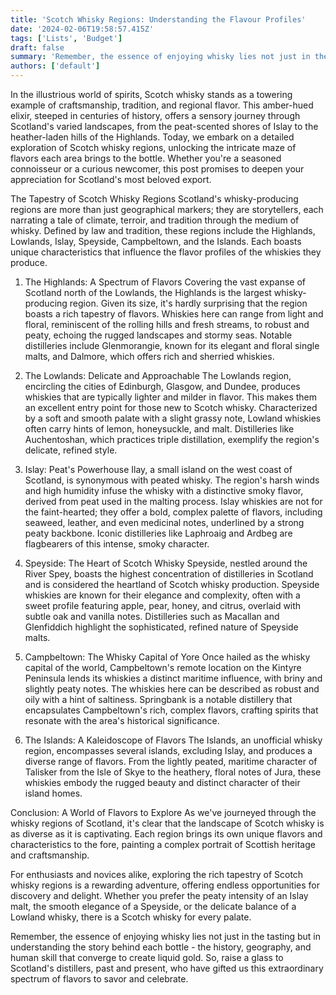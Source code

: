 ```yaml
---
title: 'Scotch Whisky Regions: Understanding the Flavour Profiles'
date: '2024-02-06T19:58:57.415Z'
tags: ['Lists', 'Budget']
draft: false
summary: 'Remember, the essence of enjoying whisky lies not just in the tasting but in understanding the story behind each bottle - the history, geography, and human skill that converge to create liquid gold. So, raise a glass to Scotlands distillers, past and present, who have gifted us this extraordinary spectrum of flavors to savor and celebrate.'
authors: ['default']
---
```


In the illustrious world of spirits, Scotch whisky stands as a towering example of craftsmanship, tradition, and regional flavor. This amber-hued elixir, steeped in centuries of history, offers a sensory journey through Scotland's varied landscapes, from the peat-scented shores of Islay to the heather-laden hills of the Highlands. Today, we embark on a detailed exploration of Scotch whisky regions, unlocking the intricate maze of flavors each area brings to the bottle. Whether you're a seasoned connoisseur or a curious newcomer, this post promises to deepen your appreciation for Scotland's most beloved export.

The Tapestry of Scotch Whisky Regions
Scotland's whisky-producing regions are more than just geographical markers; they are storytellers, each narrating a tale of climate, terroir, and tradition through the medium of whisky. Defined by law and tradition, these regions include the Highlands, Lowlands, Islay, Speyside, Campbeltown, and the Islands. Each boasts unique characteristics that influence the flavor profiles of the whiskies they produce.

1. The Highlands: A Spectrum of Flavors
   Covering the vast expanse of Scotland north of the Lowlands, the Highlands is the largest whisky-producing region. Given its size, it's hardly surprising that the region boasts a rich tapestry of flavors. Whiskies here can range from light and floral, reminiscent of the rolling hills and fresh streams, to robust and peaty, echoing the rugged landscapes and stormy seas. Notable distilleries include Glenmorangie, known for its elegant and floral single malts, and Dalmore, which offers rich and sherried whiskies.

2. The Lowlands: Delicate and Approachable
   The Lowlands region, encircling the cities of Edinburgh, Glasgow, and Dundee, produces whiskies that are typically lighter and milder in flavor. This makes them an excellent entry point for those new to Scotch whisky. Characterized by a soft and smooth palate with a slight grassy note, Lowland whiskies often carry hints of lemon, honeysuckle, and malt. Distilleries like Auchentoshan, which practices triple distillation, exemplify the region's delicate, refined style.

3. Islay: Peat's Powerhouse
   Ilay, a small island on the west coast of Scotland, is synonymous with peated whisky. The region's harsh winds and high humidity infuse the whisky with a distinctive smoky flavor, derived from peat used in the malting process. Islay whiskies are not for the faint-hearted; they offer a bold, complex palette of flavors, including seaweed, leather, and even medicinal notes, underlined by a strong peaty backbone. Iconic distilleries like Laphroaig and Ardbeg are flagbearers of this intense, smoky character.

4. Speyside: The Heart of Scotch Whisky
   Speyside, nestled around the River Spey, boasts the highest concentration of distilleries in Scotland and is considered the heartland of Scotch whisky production. Speyside whiskies are known for their elegance and complexity, often with a sweet profile featuring apple, pear, honey, and citrus, overlaid with subtle oak and vanilla notes. Distilleries such as Macallan and Glenfiddich highlight the sophisticated, refined nature of Speyside malts.

5. Campbeltown: The Whisky Capital of Yore
   Once hailed as the whisky capital of the world, Campbeltown's remote location on the Kintyre Peninsula lends its whiskies a distinct maritime influence, with briny and slightly peaty notes. The whiskies here can be described as robust and oily with a hint of saltiness. Springbank is a notable distillery that encapsulates Campbeltown's rich, complex flavors, crafting spirits that resonate with the area's historical significance.

6. The Islands: A Kaleidoscope of Flavors
   The Islands, an unofficial whisky region, encompasses several islands, excluding Islay, and produces a diverse range of flavors. From the lightly peated, maritime character of Talisker from the Isle of Skye to the heathery, floral notes of Jura, these whiskies embody the rugged beauty and distinct character of their island homes.

Conclusion: A World of Flavors to Explore
As we've journeyed through the whisky regions of Scotland, it's clear that the landscape of Scotch whisky is as diverse as it is captivating. Each region brings its own unique flavors and characteristics to the fore, painting a complex portrait of Scottish heritage and craftsmanship.

For enthusiasts and novices alike, exploring the rich tapestry of Scotch whisky regions is a rewarding adventure, offering endless opportunities for discovery and delight. Whether you prefer the peaty intensity of an Islay malt, the smooth elegance of a Speyside, or the delicate balance of a Lowland whisky, there is a Scotch whisky for every palate.

Remember, the essence of enjoying whisky lies not just in the tasting but in understanding the story behind each bottle - the history, geography, and human skill that converge to create liquid gold. So, raise a glass to Scotland's distillers, past and present, who have gifted us this extraordinary spectrum of flavors to savor and celebrate.
